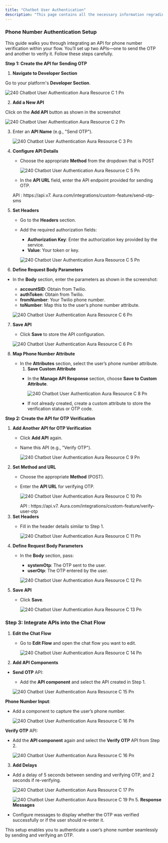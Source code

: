 ```yaml
---
title: "Chatbot User Authentication"
description: "This page contains all the necessary information regrading how you can authenticate users which are coming to your chatbot."
---
```


### **Phone Number Authentication Setup**

This guide walks you through integrating an API for phone number verification within your flow. You’ll set up two APIs—one to send the OTP and another to verify it. Follow these steps carefully.

**Step 1: Create the API for Sending OTP**

1. **Navigate to Developer Section**

Go to your platform's **Developer Section**.

![240 Chatbot User Authentication  Aura Resource C 1 Pn](/images/platform-guidelines-training/chatbot-user-authentication/240.chatbot_user_authentication__Aura_resource_c-1.png)

2. **Add a New API**

Click on the **Add API** button as shown in the screenshot

![240 Chatbot User Authentication  Aura Resource C 2 Pn](/images/platform-guidelines-training/chatbot-user-authentication/240.chatbot_user_authentication__Aura_resource_c-2.png)

3. Enter an **API Name** (e.g., "Send OTP").

   ![240 Chatbot User Authentication  Aura Resource C 3 Pn](/images/platform-guidelines-training/chatbot-user-authentication/240.chatbot_user_authentication__Aura_resource_c-3.png)
4. **Configure API Details**
   - Choose the appropriate **Method** from the dropdown that is POST

     ![240 Chatbot User Authentication  Aura Resource C 5 Pn](/images/platform-guidelines-training/chatbot-user-authentication/240.chatbot_user_authentication__Aura_resource_c-4.png)
   - In the **API URL** field, enter the API endpoint provided for sending OTP.

   <Info>
     API : https://api.v7. Aura.com/integrations/custom-feature/send-otp-sms
   </Info>
5. **Set Headers**
   - Go to the **Headers** section.
   - Add the required authorization fields:
     - **Authorization Key**: Enter the authorization key provided by the service.
     - **Value**: Your token or key.

     ![240 Chatbot User Authentication  Aura Resource C 5 Pn](/images/platform-guidelines-training/chatbot-user-authentication/240.chatbot_user_authentication__Aura_resource_c-5.png)
6. **Define Request Body Parameters**

- In the **Body** section, enter the parameters as shown in the screenshot:
  - **accountSID**: Obtain from Twilio.
  - **authToken**: Obtain from Twilio.
  - **fromNumber**: Your Twilio phone number.
  - **toNumber**: Map this to the user’s phone number attribute.

  ![240 Chatbot User Authentication  Aura Resource C 6 Pn](/images/platform-guidelines-training/chatbot-user-authentication/240.chatbot_user_authentication__Aura_resource_c-6.png)

7. **Save API**
   - Click **Save** to store the API configuration.

   ![240 Chatbot User Authentication  Aura Resource C 6 Pn](/images/platform-guidelines-training/chatbot-user-authentication/240.chatbot_user_authentication__Aura_resource_c-7.png)
8. **Map Phone Number Attribute**
   - In the **Attributes** section, select the user’s phone number attribute.
     1. **Save Custom Attribute**
     - In the **Manage API Response** section, choose **Save to Custom Attribute**.

       ![240 Chatbot User Authentication  Aura Resource C 8 Pn](/images/platform-guidelines-training/chatbot-user-authentication/240.chatbot_user_authentication__Aura_resource_c-8.png)
     - If not already created, create a custom attribute to store the verification status or OTP code.

**Step 2: Create the API for OTP Verification**

1. **Add Another API for OTP Verification**
   - Click **Add API** again.
   - Name this API (e.g., "Verify OTP").

     ![240 Chatbot User Authentication  Aura Resource C 9 Pn](/images/platform-guidelines-training/chatbot-user-authentication/240.chatbot_user_authentication__Aura_resource_c-9.png)
2. **Set Method and URL**
   - Choose the appropriate **Method** (POST).
   - Enter the **API URL** for verifying OTP.

     ![240 Chatbot User Authentication  Aura Resource C 10 Pn](/images/platform-guidelines-training/chatbot-user-authentication/240.chatbot_user_authentication__Aura_resource_c-10.png)

     <Info>
       API : https://api.v7. Aura.com/integrations/custom-feature/verify-user-otp
     </Info>
3. **Set Headers**
   - Fill in the  header details similar to Step 1.

     ![240 Chatbot User Authentication  Aura Resource C 11 Pn](/images/platform-guidelines-training/chatbot-user-authentication/240.chatbot_user_authentication__Aura_resource_c-11.png)
4. **Define Request Body Parameters**
   - In the **Body** section, pass:
     - **systemOtp**: The OTP sent to the user.
     - **userOtp**: The OTP entered by the user.

     ![240 Chatbot User Authentication  Aura Resource C 12 Pn](/images/platform-guidelines-training/chatbot-user-authentication/240.chatbot_user_authentication__Aura_resource_c-12.png)
5. **Save API**
   - Click **Save**.

     ![240 Chatbot User Authentication  Aura Resource C 13 Pn](/images/platform-guidelines-training/chatbot-user-authentication/240.chatbot_user_authentication__Aura_resource_c-13.png)

### **Step 3: Integrate APIs into the Chat Flow**

1. **Edit the Chat Flow**
   - Go to **Edit Flow** and open the chat flow you want to edit.

     ![240 Chatbot User Authentication  Aura Resource C 14 Pn](/images/platform-guidelines-training/chatbot-user-authentication/240.chatbot_user_authentication__Aura_resource_c-14.png)
2. **Add API Components**

- **Send OTP** API:
  - Add the **API component** and select the  API created in Step 1.

  ![240 Chatbot User Authentication  Aura Resource C 15 Pn](/images/platform-guidelines-training/chatbot-user-authentication/240.chatbot_user_authentication__Aura_resource_c-15.png)

**Phone Number Input**:

- Add a component to capture the user’s phone number.

  ![240 Chatbot User Authentication  Aura Resource C 16 Pn](/images/platform-guidelines-training/chatbot-user-authentication/240.chatbot_user_authentication__Aura_resource_c-16.png)

**Verify OTP** API:

- Add the **API component** again and select the **Verify OTP** API from Step 2.

  ![240 Chatbot User Authentication  Aura Resource C 16 Pn](/images/platform-guidelines-training/chatbot-user-authentication/240.chatbot_user_authentication__Aura_resource_c-17.png)

3. **Add Delays**

- Add a delay of 5 seconds between sending and verifying OTP, and 2 seconds if re-verifying.

  ![240 Chatbot User Authentication  Aura Resource C 17 Pn](/images/platform-guidelines-training/chatbot-user-authentication/240.chatbot_user_authentication__Aura_resource_c-18.png)

  ![240 Chatbot User Authentication  Aura Resource C 19 Pn](/images/platform-guidelines-training/chatbot-user-authentication/240.chatbot_user_authentication__Aura_resource_c-19.png)
  5. **Response Messages**


- Configure messages to display whether the OTP was verified successfully or if the user should re-enter it.

This setup enables you to authenticate a user’s phone number seamlessly by sending and verifying an OTP.